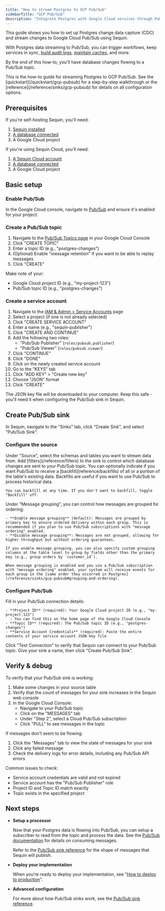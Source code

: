 ```yaml
---
title: "How to stream Postgres to GCP Pub/Sub"
sidebarTitle: "GCP Pub/Sub"
description: "Integrate Postgres with Google Cloud services through Pub/Sub. Stream database changes for event processing, Cloud Functions, and more."
---
```


This guide shows you how to set up Postgres change data capture (CDC) and stream changes to Google Cloud Pub/Sub using Sequin.

With Postgres data streaming to Pub/Sub, you can trigger workflows, keep services in sync, [build audit logs](/how-to/create-audit-logs), [maintain caches](/how-to/maintain-caches), and more.

By the end of this how-to, you'll have database changes flowing to a Pub/Sub topic.

<Tip>
  This is the how-to guide for streaming Postgres to GCP Pub/Sub. See the [quickstart](/quickstart/gcp-pubsub) for a step-by-step walkthrough or the [reference](/reference/sinks/gcp-pubsub) for details on all configuration options.
</Tip>

## Prerequisites

If you're self-hosting Sequin, you'll need:

1. [Sequin installed](/running-sequin)
2. [A database connected](/connect-postgres)
3. A Google Cloud project

If you're using Sequin Cloud, you'll need:

1. [A Sequin Cloud account](https://console.sequinstream.com)
2. [A database connected](/connect-postgres)
3. A Google Cloud project

## Basic setup

### Enable Pub/Sub

In the Google Cloud console, navigate to [Pub/Sub](https://console.cloud.google.com/cloudpubsub) and ensure it's enabled for your project.

### Create a Pub/Sub topic

1. Navigate to the [Pub/Sub Topics page](https://console.cloud.google.com/cloudpubsub/topic/list) in your Google Cloud Console
2. Click "CREATE TOPIC"
3. Enter a topic ID (e.g., "postgres-changes")
4. (Optional) Enable "message retention" if you want to be able to replay messages
4. Click "CREATE"

Make note of your:
- Google Cloud project ID (e.g., "my-project-123")
- Pub/Sub topic ID (e.g., "postgres-changes")

### Create a service account

1. Navigate to the [IAM & Admin > Service Accounts](https://console.cloud.google.com/iam-admin/serviceaccounts) page
2. Select a project (if one is not already selected)
3. Click "CREATE SERVICE ACCOUNT"
4. Enter a name (e.g., "sequin-publisher")
4. Click "CREATE AND CONTINUE"
5. Add the following two roles:
   - "Pub/Sub Publisher" (`roles/pubsub.publisher`)
   - "Pub/Sub Viewer" (`roles/pubsub.viewer`)
6. Click "CONTINUE"
6. Click "DONE"
7. Click on the newly created service account
8. Go to the "KEYS" tab
9. Click "ADD KEY" > "Create new key"
10. Choose "JSON" format
11. Click "CREATE"

The JSON key file will be downloaded to your computer. Keep this safe - you'll need it when configuring the Pub/Sub sink in Sequin.

## Create Pub/Sub sink

In Sequin, navigate to the "Sinks" tab, click "Create Sink", and select "Pub/Sub Sink".

### Configure the source

<Steps>
  <Step title="Select source tables">
    Under "Source", select the schemas and tables you want to stream data from.
  </Step>

  <Step title="Add filters (optional)">
    Add [filters](/reference/filters) to the sink to control which database changes are sent to your Pub/Sub topic.
  </Step>

  <Step title="Specify backfill">
    You can optionally indicate if you want Pub/Sub to receive a [backfill](reference/backfills) of all or a portion of the table's existing data. Backfills are useful if you want to use Pub/Sub to process historical data.

    You can backfill at any time. If you don't want to backfill, toggle "Backfill" off.
  </Step>

  <Step title="Configure message grouping">
    Under "Message grouping", you can control how messages are grouped for ordering:

    - **Enable message grouping** (default): Messages are grouped by primary key to ensure ordered delivery within each group. This is recommended if you plan to use Pub/Sub subscriptions with "message ordering" enabled.
    - **Disable message grouping**: Messages are not grouped, allowing for higher throughput but without ordering guarantees.

    If you enable message grouping, you can also specify custom grouping columns at the table level to group by fields other than the primary key (e.g., group orders by `customer_id`).

    When message grouping is enabled and you use a Pub/Sub subscription with "message ordering" enabled, your system will receive events for each group in the [same order they occurred in Postgres](/reference/sinks/gcp-pubsub#grouping-and-ordering).
  </Step>
</Steps>

### Configure Pub/Sub

<Steps>
  <Step title="Enter Pub/Sub details">
    Fill in your Pub/Sub connection details:

    - **Project ID** (required): Your Google Cloud project ID (e.g., "my-project-123")
      - You can find this on the home page of the Google Cloud Console
    - **Topic ID** (required): The Pub/Sub topic ID (e.g., "postgres-changes")
    - **Service Account Credentials** (required): Paste the entire contents of your service account JSON key file
  </Step>

  <Step title="Confirm connection">
    Click "Test Connection" to verify that Sequin can connect to your Pub/Sub topic.
  </Step>

  <Step title="Create the sink">
    Give your sink a name, then click "Create Pub/Sub Sink".
  </Step>
</Steps>

## Verify & debug

To verify that your Pub/Sub sink is working:

1. Make some changes in your source table
2. Verify that the count of messages for your sink increases in the Sequin web console
3. In the Google Cloud Console:
   - Navigate to your Pub/Sub topic
   - Click on the "MESSAGES" tab
   - Under "Step 2", select a Cloud Pub/Sub subscription
   - Click "PULL" to see messages in the topic

If messages don't seem to be flowing:

1. Click the "Messages" tab to view the state of messages for your sink
2. Click any failed message
3. Check the delivery logs for error details, including any Pub/Sub API errors

Common issues to check:
- Service account credentials are valid and not expired
- Service account has the "Pub/Sub Publisher" role
- Project ID and Topic ID match exactly
- Topic exists in the specified project

## Next steps

- **Setup a processor**

   Now that your Postgres data is flowing into Pub/Sub, you can setup a subscriber to read from the topic and process the data. See the [Pub/Sub documentation](https://cloud.google.com/pubsub/docs/pull) for details on consuming messages.

   Refer to the [Pub/Sub sink reference](/reference/sinks/gcp-pubsub) for the shape of messages that Sequin will publish.

- **Deploy your implementation**

   When you're ready to deploy your implementation, see "[How to deploy to production](/how-to/deploy-to-production)".

- **Advanced configuration**

   For more about how Pub/Sub sinks work, see the [Pub/Sub sink reference](/reference/sinks/gcp-pubsub).